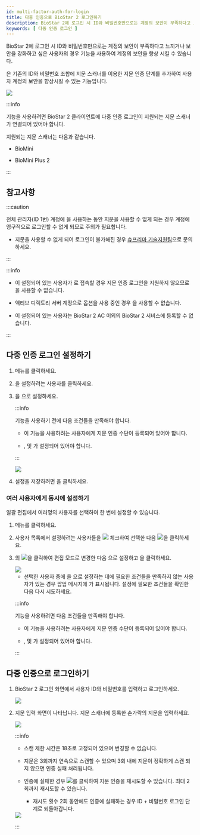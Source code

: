 ```yaml
---
id: multi-factor-auth-for-login
title: 다중 인증으로 BioStar 2 로그인하기
description: BioStar 2에 로그인 시 ID와 비밀번호만으로는 계정의 보안이 부족하다고 느끼거나 보안을 강화하고 싶은 사용자의 경우 다중 인증 로그인 기능을 사용하여 계정의 보안을 향상 시킬 수 있습니다.
keywords: [ 다중 인증 로그인 ]
---
```


BioStar 2에 로그인 시 ID와 비밀번호만으로는 계정의 보안이 부족하다고 느끼거나 보안을 강화하고 싶은 사용자의 경우 <Cmd sid="common.fingerprintLogin" /> 기능을 사용하여 계정의 보안을 향상 시킬 수 있습니다.

<Cmd sid="common.fingerprintLogin" />은 기존의 ID와 비밀번호 조합에 지문 스캐너를 이용한 지문 인증 단계를 추가하여 사용자 계정의 보안을 향상시킬 수 있는 기능입니다.

<Image src='/img/biostar-297-login-full.png' className='none' caption />

:::info

<Cmd sid="common.fingerprintLogin" /> 기능을 사용하려면 BioStar 2 클라이언트에 다중 인증 로그인이 지원되는 지문 스캐너가 연결되어 있어야 합니다.

지원되는 지문 스캐너는 다음과 같습니다.

* BioMini

* BioMini Plus 2

:::

## 참고사항

:::caution

전체 관리자(ID 1번) 계정에 <Cmd sid="common.fingerprintLogin" />을 사용하는 동안 지문을 사용할 수 없게 되는 경우 계정에 영구적으로 로그인할 수 없게 되므로 주의가 필요합니다.

* 지문을 사용할 수 없게 되어 로그인이 불가해진 경우 [슈프리마 기술지원팀](https://support.supremainc.com)으로 문의하세요.

:::

:::info

* <Cmd sid="common.fingerprintLogin" />이 설정되어 있는 사용자가 <Cmd sid="cloud.title" />로 접속할 경우 지문 인증 로그인을 지원하지 않으므로 <Cmd sid="common.fingerprintLogin" />을 사용할 수 없습니다.

* 액티브 디렉토리 서버 계정으로 <Cmd sid="biostar.login" /> 옵션을 사용 중인 경우 <Cmd sid="common.fingerprintLogin" />을 사용할 수 없습니다.

* <Cmd sid="common.fingerprintLogin" />이 설정되어 있는 사용자는 BioStar 2 AC 이외의 BioStar 2 서비스에 등록할 수 없습니다.

:::

## 다중 인증 로그인 설정하기

1. <Cmd sid="common.gnb.user" /> 메뉴를 클릭하세요.

1. <Cmd sid="common.fingerprintLogin" />을 설정하려는 사용자를 클릭하세요.

1. <Cmd sid="common.fingerprintLogin" />을 <Cmd sid="user.fingerprintLogin.active" />으로 설정하세요.

    :::info

    <Cmd sid="common.fingerprintLogin" /> 기능을 사용하기 전에 다음 조건들을 만족해야 합니다.

    * 이 기능을 사용하려는 사용자에게 지문 인증 수단이 등록되어 있어야 합니다.

    * <Cmd sid="user.bioStarOperator" />, <Cmd sid="user.loginId" /> 및 <Cmd sid="common.password" />가 설정되어 있어야 합니다.

    :::

    <Image src='/img/biostar-multi-factor-auth-1.png' caption />

1. 설정을 저장하려면 <Cmd sid="button.apply" />을 클릭하세요.

### 여러 사용자에게 동시에 설정하기

일괄 편집에서 여러명의 사용자를 선택하여 한 번에 설정할 수 있습니다.

1. <Cmd sid="common.gnb.user" /> 메뉴를 클릭하세요.

1. 사용자 목록에서 설정하려는 사용자들을 <Image src='/img/common/ico-checkbox.png' ico /> 체크하여 선택한 다음 <Image src='/img/ico-batch-edit.png' ico />을 클릭하세요.

1. <Cmd sid="common.fingerprintLogin" />의 <Image src='/img/common/ico-batch-edit-activate-button.png' ico />을 클릭하여 편집 모드로 변경한 다음 <Cmd sid="user.fingerprintLogin.active" />으로 설정하고 <Cmd sid="button.ok" />을 클릭하세요.

    <Image src='/img/biostar-multi-factor-auth-2.png' className='none' caption />

    * 선택한 사용자 중에 <Cmd sid="common.fingerprintLogin" />을 <Cmd sid="user.fingerprintLogin.active" />으로 설정하는 데에 필요한 조건들을 만족하지 않는 사용자가 있는 경우 팝업 메시지에 <Cmd sid="user.batchedit.popup.notavailableuser" />가 표시됩니다. 설정에 필요한 조건들을 확인한 다음 다시 시도하세요.

    :::info

    <Cmd sid="common.fingerprintLogin" /> 기능을 사용하려면 다음 조건들을 만족해야 합니다.

    * 이 기능을 사용하려는 사용자에게 지문 인증 수단이 등록되어 있어야 합니다.

    * <Cmd sid="user.bioStarOperator" />, <Cmd sid="user.loginId" /> 및 <Cmd sid="common.password" />가 설정되어 있어야 합니다.

    :::

## 다중 인증으로 로그인하기

1. BioStar 2 로그인 화면에서 사용자 ID와 비밀번호를 입력하고 로그인하세요.

    <Image src='/img/biostar-297-login.png' caption />

1. 지문 입력 화면이 나타납니다. 지문 스캐너에 등록한 손가락의 지문을 입력하세요.

    <Image src='/img/biostar-297-multi-factor-auth-3.png' caption />

    :::info

    * 스캔 제한 시간은 18초로 고정되어 있으며 변경할 수 없습니다.

    * 지문은 3회까지 연속으로 스캔할 수 있으며 3회 내에 지문이 정확하게 스캔 되지 않으면 인증 실패 처리됩니다.

    * 인증에 실패한 경우 <Image src='/img/ico-retry.png' ico />를 클릭하여 지문 인증을 재시도할 수 있습니다. 최대 2회까지 재시도할 수 있습니다.

        * 재시도 횟수 2회 동안에도 인증에 실패하는 경우 ID + 비밀번호 로그인 단계로 되돌아갑니다.

    <Image src='/img/biostar-297-multi-factor-auth-fail.png' caption />

    :::